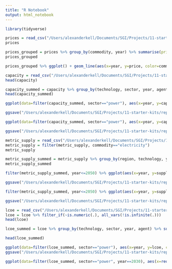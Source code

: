```yaml
---
title: "R Notebook"
output: html_notebook
---
```




```r
library(tidyverse)
```

```r

prices = read_csv("/Users/alexanderkell/Documents/SGI/Projects/11-starter-kits/data/processed/starter-kits/Kenya/net-zero/Results/MCAPrices.csv")
prices
```

```r
prices_grouped = prices %>% group_by(commodity, year) %>% summarise(price = mean(prices))
prices_grouped
```

```r
prices_grouped %>% ggplot() + geom_line(aes(x=year, y=price, color=commodity)) + theme_bw()

```

```r

capacity = read_csv("/Users/alexanderkell/Documents/SGI/Projects/11-starter-kits/data/processed/starter-kits/Kenya/net-zero/Results/MCACapacity.csv")
head(capacity)
```


```r
capacity_summed = capacity %>% group_by(technology, sector, year, agent) %>% summarise(capacity=sum(capacity))
head(capacity_summed)
```

```r
ggplot(data=filter(capacity_summed, sector=="power"), aes(x=year, y=capacity, color=technology, linetype=agent)) + geom_line() + theme_classic()

ggsave("/Users/alexanderkell/Documents/SGI/Projects/11-starter-kits/reports/figures/net_zero-capacity_line_graph.pdf")

```


```r

ggplot(data=filter(capacity_summed, sector=="power"), aes(x=year, y=capacity, fill=technology)) + geom_bar(stat='identity', colour="black") + facet_grid(cols=vars(agent)) + theme_classic()

ggsave("/Users/alexanderkell/Documents/SGI/Projects/11-starter-kits/reports/figures/net_zero-capacity.pdf")
```





```r
metric_supply = read_csv("/Users/alexanderkell/Documents/SGI/Projects/11-starter-kits/data/processed/starter-kits/Kenya/net-zero/Results/MCAMetric_Supply.csv")
metric_supply = filter(metric_supply, commodity=="electricity")
metric_supply
```
```r
metric_supply_summed = metric_supply %>% group_by(region, technology, year, agent, sector) %>% summarise(supply=sum(supply))
metric_supply_summed
```
```r
filter(metric_supply_summed, year<=2050) %>% ggplot(aes(x=year, y=supply, fill=technology)) + geom_bar(stat='identity', colour="black") + theme_classic()

ggsave("/Users/alexanderkell/Documents/SGI/Projects/11-starter-kits/reports/figures/net_zero-supply.pdf")
```
```r
filter(metric_supply_summed, year<=2050) %>% ggplot(aes(x=year, y=supply, fill=technology)) + geom_area(colour="black") + theme_classic()

ggsave("/Users/alexanderkell/Documents/SGI/Projects/11-starter-kits/reports/figures/net_zero-geom_area-supply.pdf")
```

```r
lcoe = read_csv("/Users/alexanderkell/Documents/SGI/Projects/11-starter-kits/data/processed/starter-kits/Kenya/net-zero/Results/MCAMetric_Lcoe.csv")
lcoe = lcoe %>% filter_if(~is.numeric(.), all_vars(!is.infinite(.)))
head(lcoe)
```
```r
lcoe_summed = lcoe %>% group_by(technology, sector, year, agent) %>% summarise(lcoe=mean(LCOE))

head(lcoe_summed)
```
```r
ggplot(data=filter(lcoe_summed, sector=="power"), aes(x=year, y=lcoe, color=technology)) + geom_line() + theme_classic()
ggsave("/Users/alexanderkell/Documents/SGI/Projects/11-starter-kits/reports/figures/net_zero-lcoe_line_graph.pdf")
```



```r
ggplot(data=filter(lcoe_summed, sector=="power", year==2030), aes(x=reorder(technology, lcoe), y=lcoe, fill=technology)) + geom_col() + theme_classic() + theme(axis.text.x = element_text(angle = 90, vjust = 0.5, hjust=1))
```